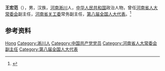 '''王宏范'''（{{bd|1933年|9月|}}），男，汉族，[[河南|河南]][[淅川|淅川]]人，[[中华人民共和国|中华人民共和国]]政治人物，曾任[[河南省人大常委会|河南省人大常委会]]副主任，[[河南省关工委|河南省关工委]]常务副主任，[[第八届全国人大代表|第八届全国人大代表]]。<ref>{{Cite book|title=中华人民共和国职官志|author=何虎生, 李耀东, 向常福主编|publisher=中国社会出版社|year=2003|isbn=9787800883934|location=北京|pages=}}</ref>

== 参考资料 ==
{{reflist}}

{{中国人物小作品}}

{{Authority control}}
{{DEFAULTSORT:Wang王}}
[[Category:王姓|Hong]]
[[Category:淅川人|Category:淅川人]]
[[Category:中国共产党党员|Category:中国共产党党员]]
[[Category:河南省人大常委会副主任|Category:河南省人大常委会副主任]]
[[Category:第八届全国人大代表|Category:第八届全国人大代表]]